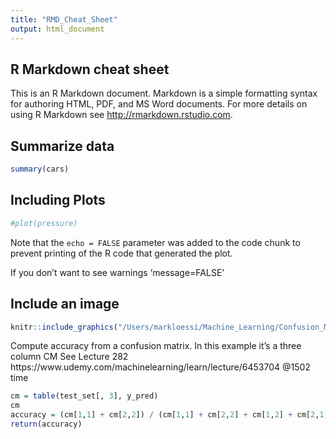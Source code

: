 ```yaml
---
title: "RMD_Cheat_Sheet"
output: html_document
---
```


## R Markdown cheat sheet

This is an R Markdown document. Markdown is a simple formatting syntax for authoring HTML, PDF, and MS Word documents. For more details on using R Markdown see <http://rmarkdown.rstudio.com>.

## Summarize data

```r
summary(cars)
```

## Including Plots

```r
#plot(pressure)
```

Note that the `echo = FALSE` parameter was added to the code chunk to prevent printing of the R code that generated the plot.

If you don't want to see warnings 'message=FALSE' 

## Include an image

```r
knitr::include_graphics("/Users/markloessi/Machine_Learning/Confusion_Matrix_Explained.png")
```

Compute accuracy from a confusion matrix. In this example it's a three column CM
See Lecture 282 https://www.udemy.com/machinelearning/learn/lecture/6453704 @1502 time
```r
cm = table(test_set[, 3], y_pred)
cm
accuracy = (cm[1,1] + cm[2,2]) / (cm[1,1] + cm[2,2] + cm[1,2] + cm[2,1])
return(accuracy)
```